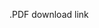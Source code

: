 <object data="documents/Edwood_Brice_Resume_2019.pdf" type="application/pdf" width= "950" height= "605">
  <p>.PDF download link <a href="documents/Edwood_Brice_Resume_2019.pdf"></a></p>
</object>